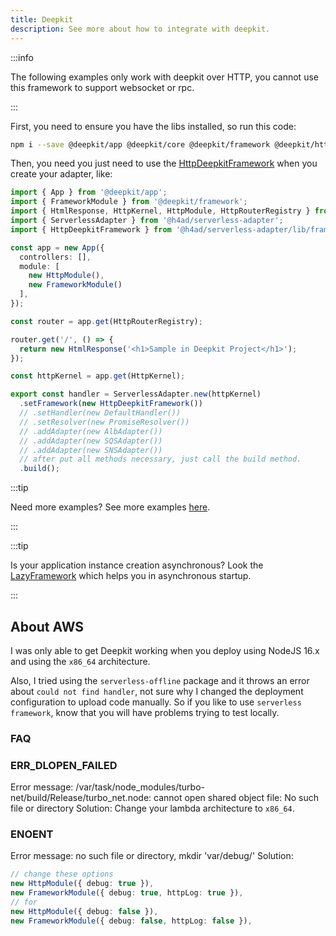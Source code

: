 ---
title: Deepkit
description: See more about how to integrate with deepkit.
---

:::info

The following examples only work with deepkit over HTTP, you cannot use this framework to support websocket or rpc.

:::

First, you need to ensure you have the libs installed, so run this code:

```bash
npm i --save @deepkit/app @deepkit/core @deepkit/framework @deepkit/http @deepkit/type @deepkit/type-compiler
```

Then, you need you just need to use the [HttpDeepkitFramework](../../api/Frameworks/HttpDeepkitFramework) when you create your adapter, like:

```ts title="index.ts"
import { App } from '@deepkit/app';
import { FrameworkModule } from '@deepkit/framework';
import { HtmlResponse, HttpKernel, HttpModule, HttpRouterRegistry } from '@deepkit/http';
import { ServerlessAdapter } from '@h4ad/serverless-adapter';
import { HttpDeepkitFramework } from '@h4ad/serverless-adapter/lib/frameworks/deepkit';

const app = new App({
  controllers: [],
  module: [
    new HttpModule(),
    new FrameworkModule()
  ],
});

const router = app.get(HttpRouterRegistry);

router.get('/', () => {
  return new HtmlResponse('<h1>Sample in Deepkit Project</h1>');
});

const httpKernel = app.get(HttpKernel);

export const handler = ServerlessAdapter.new(httpKernel)
  .setFramework(new HttpDeepkitFramework())
  // .setHandler(new DefaultHandler())
  // .setResolver(new PromiseResolver())
  // .addAdapter(new AlbAdapter())
  // .addAdapter(new SQSAdapter())
  // .addAdapter(new SNSAdapter())
  // after put all methods necessary, just call the build method.
  .build();
```

:::tip

Need more examples? See more examples [here](https://github.com/H4ad/serverless-adapter-examples#deepkit).

:::

:::tip

Is your application instance creation asynchronous? Look the [LazyFramework](./lazy) which helps you in asynchronous startup.

:::

## About AWS

I was only able to get Deepkit working when you deploy using NodeJS 16.x and using the `x86_64` architecture.

Also, I tried using the `serverless-offline` package and it throws an error about `could not find handler`, not sure why
I changed the deployment configuration to upload code manually. So if you like to use `serverless framework`, know
that you will have problems trying to test locally.

### FAQ

### ERR_DLOPEN_FAILED

Error message: /var/task/node_modules/turbo-net/build/Release/turbo_net.node: cannot open shared object file: No such file or directory
Solution: Change your lambda architecture to `x86_64`.

### ENOENT

Error message: no such file or directory, mkdir 'var/debug/'
Solution:

```ts
// change these options
new HttpModule({ debug: true }),
new FrameworkModule({ debug: true, httpLog: true }),
// for
new HttpModule({ debug: false }),
new FrameworkModule({ debug: false, httpLog: false }),
```
